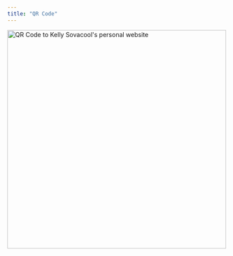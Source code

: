 ```yaml
---
title: "QR Code"
---
```


<img alt="QR Code to Kelly Sovacool's personal website" src="images/qr-code_personal-website.png" width="500px"/>
